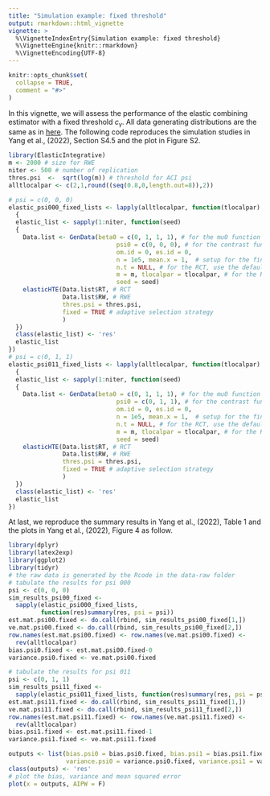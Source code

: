 ```yaml
---
title: "Simulation example: fixed threshold"
output: rmarkdown::html_vignette
vignette: >
  %\VignetteIndexEntry{Simulation example: fixed threshold}
  %\VignetteEngine{knitr::rmarkdown}
  %\VignetteEncoding{UTF-8}
---
```


```r
knitr::opts_chunk$set(
  collapse = TRUE,
  comment = "#>"
)
```
In this vignette, we will assess the performance of the elastic combining estimator with a fixed threshold $c_\gamma$. All data generating distributions are the same as in [here](sim_psi011_111.html). The following code reproduces the simulation studies in Yang et al., (2022), Section S4.5 and the plot in Figure S2.
```r
library(ElasticIntegrative)
m <- 2000 # size for RWE
niter <- 500 # number of replication
thres.psi  <-  sqrt(log(m)) # threshold for ACI psi
alltlocalpar <- c(2,1,round((seq(0.8,0,length.out=8)),2))
```
```r
# psi = c(0, 0, 0)
elastic_psi000_fixed_lists <- lapply(alltlocalpar, function(tlocalpar)
  {
  elastic_list <- sapply(1:niter, function(seed)
  {
    Data.list <- GenData(beta0 = c(0, 1, 1, 1), # for the mu0 function
                              psi0 = c(0, 0, 0), # for the contrast function
                              om.id = 0, es.id = 0,
                              n = 1e5, mean.x = 1,  # setup for the finite population
                              n.t = NULL, # for the RCT, use the default sample size
                              m = m, tlocalpar = tlocalpar, # for the RWE
                              seed = seed)
    elasticHTE(Data.list$RT, # RCT
               Data.list$RW, # RWE
               thres.psi = thres.psi,
               fixed = TRUE # adaptive selection strategy
               )
  })
  class(elastic_list) <- 'res'
  elastic_list
})
# psi = c(0, 1, 1)
elastic_psi011_fixed_lists <- lapply(alltlocalpar, function(tlocalpar)
  {
  elastic_list <- sapply(1:niter, function(seed)
  {
    Data.list <- GenData(beta0 = c(0, 1, 1, 1), # for the mu0 function
                              psi0 = c(0, 1, 1), # for the contrast function
                              om.id = 0, es.id = 0,
                              n = 1e5, mean.x = 1,  # setup for the finite population
                              n.t = NULL, # for the RCT, use the default sample size
                              m = m, tlocalpar = tlocalpar, # for the RWE
                              seed = seed)
    elasticHTE(Data.list$RT, # RCT
               Data.list$RW, # RWE
               thres.psi = thres.psi,
               fixed = TRUE # adaptive selection strategy
               )
  })
  class(elastic_list) <- 'res'
  elastic_list
})
```
At last, we reproduce the summary results in Yang et al., (2022), Table 1 and the plots in Yang et al., (2022), Figure 4 as follow.
```r
library(dplyr)
library(latex2exp)
library(ggplot2)
library(tidyr)
# the raw data is generated by the Rcode in the data-raw folder
# tabulate the results for psi 000
psi <- c(0, 0, 0)
sim_results_psi00_fixed <-
  sapply(elastic_psi000_fixed_lists,
         function(res)summary(res, psi = psi))
est.mat.psi00.fixed <- do.call(rbind, sim_results_psi00_fixed[1,])
ve.mat.psi00.fixed <- do.call(rbind, sim_results_psi00_fixed[2,])
row.names(est.mat.psi00.fixed) <- row.names(ve.mat.psi00.fixed) <- 
  rev(alltlocalpar)
bias.psi0.fixed <- est.mat.psi00.fixed-0
variance.psi0.fixed <- ve.mat.psi00.fixed

# tabulate the results for psi 011
psi <- c(0, 1, 1)
sim_results_psi11_fixed <-
  sapply(elastic_psi011_fixed_lists, function(res)summary(res, psi = psi))
est.mat.psi11.fixed <- do.call(rbind, sim_results_psi11_fixed[1,])
ve.mat.psi11.fixed <- do.call(rbind, sim_results_psi11_fixed[2,])
row.names(est.mat.psi11.fixed) <- row.names(ve.mat.psi11.fixed) <- 
  rev(alltlocalpar)
bias.psi1.fixed <- est.mat.psi11.fixed-1
variance.psi1.fixed <- ve.mat.psi11.fixed
```
```r
outputs <- list(bias.psi0 = bias.psi0.fixed, bias.psi1 = bias.psi1.fixed,
                variance.psi0 = variance.psi0.fixed, variance.psi1 = variance.psi1.fixed)
class(outputs) <- 'res'
# plot the bias, variance and mean squared error
plot(x = outputs, AIPW = F)
```
